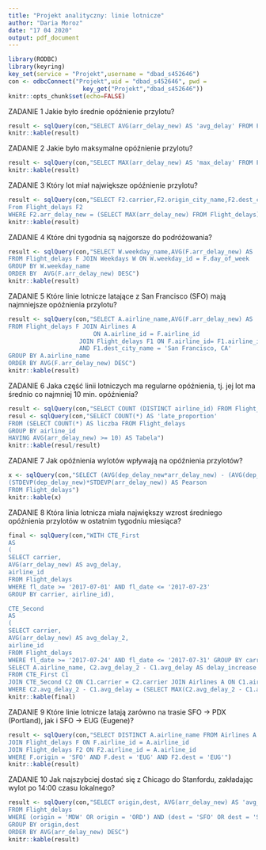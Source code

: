 ---
title: "Projekt analityczny: linie lotnicze"
author: "Daria Moroz"
date: "17 04 2020"
output: pdf_document
---
```{r,setup, include=FALSE}
library(RODBC)
library(keyring)
key_set(service = "Projekt",username = "dbad_s452646")
con <- odbcConnect("Projekt",uid = "dbad_s452646", pwd = 
                     key_get("Projekt","dbad_s452646"))
knitr::opts_chunk$set(echo=FALSE)
```

ZADANIE 1
Jakie było średnie opóźnienie przylotu?
```{r}

result <- sqlQuery(con,"SELECT AVG(arr_delay_new) AS 'avg_delay' FROM Flight_delays")
knitr::kable(result)

```


ZADANIE 2
Jakie było maksymalne opóźnienie przylotu?
```{r}
result <- sqlQuery(con,"SELECT MAX(arr_delay_new) AS 'max_delay' FROM Flight_delays")
knitr::kable(result)
```



ZADANIE 3
Który lot miał największe opóźnienie przylotu?
```{r}
result <- sqlQuery(con,"SELECT F2.carrier,F2.origin_city_name,F2.dest_city_name,F2.fl_date,F2.arr_delay_new
From Flight_delays F2
WHERE F2.arr_delay_new = (SELECT MAX(arr_delay_new) FROM Flight_delays)")
knitr::kable(result)
```



ZADANIE 4
Które dni tygodnia są najgorsze do podróżowania?
```{r}
result <- sqlQuery(con,"SELECT W.weekday_name,AVG(F.arr_delay_new) AS 'avg_delay'
FROM Flight_delays F JOIN Weekdays W ON W.weekday_id = F.day_of_week 
GROUP BY W.weekday_name
ORDER BY  AVG(F.arr_delay_new) DESC")
knitr::kable(result)
```



ZADANIE 5
Które linie lotnicze latające z San Francisco (SFO) mają najmniejsze opóźnienia przylotu?
```{r}
result <- sqlQuery(con,"SELECT A.airline_name,AVG(F.arr_delay_new) AS 'avg_delay'
FROM Flight_delays F JOIN Airlines A 
                        ON A.airline_id = F.airline_id
					JOIN Flight_delays F1 ON F.airline_id= F1.airline_id
					AND F1.dest_city_name = 'San Francisco, CA'
GROUP BY A.airline_name
ORDER BY AVG(F.arr_delay_new) DESC")
knitr::kable(result)
```




ZADANIE 6
Jaka część linii lotniczych ma regularne opóźnienia, tj. jej lot ma średnio co najmniej 10 min. opóźnienia?
```{r}
result <- sqlQuery(con,"SELECT COUNT (DISTINCT airline_id) FROM Flight_delays")
resul <- sqlQuery(con,"SELECT COUNT(*) AS 'late_proportion' 
FROM (SELECT COUNT(*) AS liczba FROM Flight_delays
GROUP BY airline_id
HAVING AVG(arr_delay_new) >= 10) AS Tabela")
knitr::kable(resul/result)
```



ZADANIE 7
Jak opóźnienia wylotów wpływają na opóźnienia przylotów?
```{r}
x <- sqlQuery(con,"SELECT (AVG(dep_delay_new*arr_delay_new) - (AVG(dep_delay_new)*AVG(arr_delay_new)))/
(STDEVP(dep_delay_new)*STDEVP(arr_delay_new)) AS Pearson
FROM Flight_delays")
knitr::kable(x)
```



ZADANIE 8
Która linia lotnicza miała największy wzrost średniego opóźnienia przylotów w ostatnim tygodniu miesiąca?
```{r}

final <- sqlQuery(con,"WITH CTE_First
AS 
(
SELECT carrier,
AVG(arr_delay_new) AS avg_delay,
airline_id 
FROM Flight_delays 
WHERE fl_date >= '2017-07-01' AND fl_date <= '2017-07-23'
GROUP BY carrier, airline_id), 

CTE_Second
AS
(
SELECT carrier,
AVG(arr_delay_new) AS avg_delay_2,
airline_id 
FROM Flight_delays 
WHERE fl_date >= '2017-07-24' AND fl_date <= '2017-07-31' GROUP BY carrier, airline_id)
SELECT A.airline_name, C2.avg_delay_2 - C1.avg_delay AS delay_increase
FROM CTE_First C1 
JOIN CTE_Second C2 ON C1.carrier = C2.carrier JOIN Airlines A ON C1.airline_id = A.airline_id 
WHERE C2.avg_delay_2 - C1.avg_delay = (SELECT MAX(C2.avg_delay_2 - C1.avg_delay) FROM CTE_First C1 JOIN CTE_Second C2 ON C1.carrier=C2.carrier)")
knitr::kable(final)
```


ZADANIE 9
Które linie lotnicze latają zarówno na trasie SFO → PDX (Portland), jak i SFO → EUG (Eugene)?
```{r}
result <- sqlQuery(con,"SELECT DISTINCT A.airline_name FROM Airlines A
JOIN Flight_delays F ON F.airline_id = A.airline_id
JOIN Flight_delays F2 ON F2.airline_id = A.airline_id
WHERE F.origin = 'SFO' AND F.dest = 'EUG' AND F2.dest = 'EUG'")
knitr::kable(result)

```

ZADANIE 10
Jak najszybciej dostać się z Chicago do Stanfordu, zakładając wylot po 14:00 czasu lokalnego?
```{r}
result <- sqlQuery(con,"SELECT origin,dest, AVG(arr_delay_new) AS 'avg_delay'  
FROM Flight_delays
WHERE (origin = 'MDW' OR origin = 'ORD') AND (dest = 'SFO' OR dest = 'SJC' OR dest = 'OAK') AND (crs_dep_time > 1400)
GROUP BY origin,dest
ORDER BY AVG(arr_delay_new) DESC")
knitr::kable(result)
```



